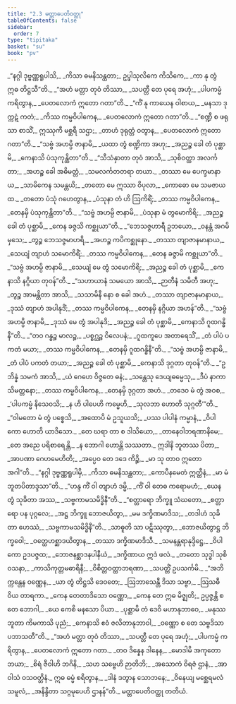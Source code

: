 ```yaml
---
title: "2.3 မတ္တာပေတိဝတ္ထု"
tableOfContents: false
sidebar:
  order: 7
type: "tipitaka"
basket: "su"
book: "pv"
---
```



<DynamicBreadcrumb />

<Division number="134" book="pv">

<Paragraph number="152" type="verses" book="pv">
_“နဂ္ဂါ ဒုဗ္ဗဏ္ဏရူပါသိ,_  
_ကိသာ ဓမနိသန္ထတာ;_  
ဥပ္ဖါသုလိကေ ကိသိကေ,_  
_ကာ နု တွံ ဣဓ တိဋ္ဌသီ”တိ._  

</Paragraph>

</Division>
<Division number="135" book="pv">

<Paragraph number="153" type="verses" book="pv">
_“အဟံ မတ္တာ တုဝံ တိဿာ,_  
_သပတ္တီ တေ ပုရေ အဟုံ;_  
_ပါပကမ္မံ ကရိတွာန,_  
_ပေတလောကံ ဣတော ဂတာ”တိ._  

</Paragraph>

</Division>
<Division number="136" book="pv">

<Paragraph number="154" type="verses" book="pv">
_“ကိံ နု ကာယေန ဝါစာယ,_  
_မနသာ ဒုက္ကဋံ ကတံ;_  
_ကိဿ ကမ္မဝိပါကေန,_  
_ပေတလောကံ ဣတော ဂတာ”တိ._  

</Paragraph>

</Division>
<Division number="137" book="pv">

<Paragraph number="155" type="verses" book="pv">
_“စဏ္ဍီ စ ဖရုသာ စာသိံ,_  
ဣဿုကီ မစ္ဆရီ သဌာ;_  
_တာဟံ ဒုရုတ္တံ ဝတွာန,_  
_ပေတလောကံ ဣတော ဂတာ”တိ._  

</Paragraph>

</Division>
<Division number="138" book="pv">

<Paragraph number="156" type="verses" book="pv">
_“သဗ္ဗံ အဟမ္ပိ ဇာနာမိ,_  
_ယထာ တွံ စဏ္ဍိကာ အဟု;_  
_အညဉ္စ ခေါ တံ ပုစ္ဆာမိ,_  
_ကေနာသိ ပံသုကုန္ထိတာ”တိ._  

</Paragraph>

</Division>
<Division number="139" book="pv">

<Paragraph number="157" type="verses" book="pv">
_“သီသံနှာတာ တုဝံ အာသိ,_  
_သုစိဝတ္ထာ အလင်္ကတာ;_  
_အဟဉ္စ ခေါ အဓိမတ္တံ,_  
_သမလင်္ကတတရာ တယာ._  

</Paragraph>

</Division>
<Division number="140" book="pv">

<Paragraph number="158" type="verses" book="pv">
_တဿာ မေ ပေက္ခမာနာယ,_  
_သာမိကေန သမန္တယိ;_  
_တတော မေ ဣဿာ ဝိပုလာ,_  
_ကောဓော မေ သမဇာယထ._  

</Paragraph>

</Division>
<Division number="141" book="pv">

<Paragraph number="159" type="verses" book="pv">
_တတော ပံသုံ ဂဟေတွာန,_  
_ပံသုနာ တံ ဟိ ဩကိရိံ;_  
_တဿ ကမ္မဝိပါကေန,_  
_တေနမှိ ပံသုကုန္ထိတာ”တိ._  

</Paragraph>

</Division>
<Division number="142" book="pv">

<Paragraph number="160" type="verses" book="pv">
_“သဗ္ဗံ အဟမ္ပိ ဇာနာမိ,_  
_ပံသုနာ မံ တွမောကိရိ;_  
_အညဉ္စ ခေါ တံ ပုစ္ဆာမိ,_  
_ကေန ခဇ္ဇသိ ကစ္ဆုယာ”တိ._  

</Paragraph>

</Division>
<Division number="143" book="pv">

<Paragraph number="161" type="verses" book="pv">
_“ဘေသဇ္ဇဟာရီ ဥဘယော,_  
_ဝနန္တံ အဂမိမှသေ;_  
_တွဉ္စ ဘေသဇ္ဇမာဟရိ,_  
_အဟဉ္စ ကပိကစ္ဆုနော._  

</Paragraph>

</Division>
<Division number="144" book="pv">

<Paragraph number="162" type="verses" book="pv">
_တဿာ တျာဇာနမာနာယ,_  
_သေယျံ တျာဟံ သမောကိရိံ;_  
_တဿ ကမ္မဝိပါကေန,_  
_တေန ခဇ္ဇာမိ ကစ္ဆုယာ”တိ._  

</Paragraph>

</Division>
<Division number="145" book="pv">

<Paragraph number="163" type="verses" book="pv">
_“သဗ္ဗံ အဟမ္ပိ ဇာနာမိ,_  
_သေယျံ မေ တွံ သမောကိရိ;_  
_အညဉ္စ ခေါ တံ ပုစ္ဆာမိ,_  
_ကေနာသိ နဂ္ဂိယာ တုဝန်”တိ._  

</Paragraph>

</Division>
<Division number="146" book="pv">

<Paragraph number="164" type="verses" book="pv">
_“သဟာယာနံ သမယော အာသိ,_  
_ဉာတီနံ သမိတီ အဟု;_  
_တွဉ္စ အာမန္တိတာ အာသိ,_  
_သသာမိနီ နော စ ခေါ အဟံ._  

</Paragraph>

</Division>
<Division number="147" book="pv">

<Paragraph number="165" type="verses" book="pv">
_တဿာ တျာဇာနမာနာယ,_  
_ဒုဿံ တျာဟံ အပါနုဒိံ;_  
_တဿ ကမ္မဝိပါကေန,_  
_တေနမှိ နဂ္ဂိယာ အဟန်”တိ._  

</Paragraph>

</Division>
<Division number="148" book="pv">

<Paragraph number="166" type="verses" book="pv">
_“သဗ္ဗံ အဟမ္ပိ ဇာနာမိ,_  
_ဒုဿံ မေ တွံ အပါနုဒိ;_  
_အညဉ္စ ခေါ တံ ပုစ္ဆာမိ,_  
_ကေနာသိ ဂူထဂန္ဓိနီ”တိ._  

</Paragraph>

</Division>
<Division number="149" book="pv">

<Paragraph number="167" type="verses" book="pv">
_“တဝ ဂန္ဓဉ္စ မာလဉ္စ,_  
_ပစ္စဂ္ဃဉ္စ ဝိလေပနံ;_  
_ဂူထကူပေ အတာရေသိံ,_  
_တံ ပါပံ ပကတံ မယာ;_  
_တဿ ကမ္မဝိပါကေန,_  
_တေနမှိ ဂူထဂန္ဓိနီ”တိ._  

</Paragraph>

</Division>
<Division number="150" book="pv">

<Paragraph number="168" type="verses" book="pv">
_“သဗ္ဗံ အဟမ္ပိ ဇာနာမိ,_  
_တံ ပါပံ ပကတံ တယာ;_  
_အညဉ္စ ခေါ တံ ပုစ္ဆာမိ,_  
_ကေနာသိ ဒုဂ္ဂတာ တုဝန်”တိ._  

</Paragraph>

</Division>
<Division number="151" book="pv">

<Paragraph number="169" type="verses" book="pv">
_“ဥဘိန္နံ သမကံ အာသိ,_  
_ယံ ဂေဟေ ဝိဇ္ဇတေ ဓနံ;_  
_သန္တေသု ဒေယျဓမ္မေသု,_  
_ဒီပံ နာကာသိမတ္တနော;_  
_တဿ ကမ္မဝိပါကေန,_  
_တေနမှိ ဒုဂ္ဂတာ အဟံ._  

</Paragraph>

</Division>
<Division number="152" book="pv">

<Paragraph number="170" type="verses" book="pv">
_တဒေဝ မံ တွံ အဝစ,_  
_‘ပါပကမ္မံ နိသေဝသိ;_  
_န ဟိ ပါပေဟိ ကမ္မေဟိ,_  
_သုလဘာ ဟောတိ သုဂ္ဂတီ’”တိ._  

</Paragraph>

</Division>
<Division number="153" book="pv">

<Paragraph number="171" type="verses" book="pv">
_“ဝါမတော မံ တွံ ပစ္စေသိ,_  
_အထောပိ မံ ဥသူယသိ;_  
_ပဿ ပါပါနံ ကမ္မာနံ,_  
_ဝိပါကော ဟောတိ ယာဒိသော._  

</Paragraph>

</Division>
<Division number="154" book="pv">

<Paragraph number="172" type="verses" book="pv">
_တေ ဃရာ တာ စ ဒါသိယော,_  
_တာနေဝါဘရဏာနိမေ;_  
_တေ အညေ ပရိစာရေန္တိ,_  
_န ဘောဂါ ဟောန္တိ သဿတာ._  

</Paragraph>

</Division>
<Division number="155" book="pv">

<Paragraph number="173" type="verses" book="pv">
ဣဒါနိ ဘူတဿ ပိတာ,_  
_အာပဏာ ဂေဟမေဟိတိ;_  
_အပ္ပေဝ တေ ဒဒေ ကိဉ္စိ,_  
_မာ သု တာဝ ဣတော အဂါ”တိ._  

</Paragraph>

</Division>
<Division number="156" book="pv">

<Paragraph number="174" type="verses" book="pv">
_“နဂ္ဂါ ဒုဗ္ဗဏ္ဏရူပါမှိ,_  
_ကိသာ ဓမနိသန္ထတာ;_  
_ကောပီနမေတံ ဣတ္ထီနံ,_  
_မာ မံ ဘူတပိတာဒ္ဒသာ”တိ._  

</Paragraph>

</Division>
<Division number="157" book="pv">

<Paragraph number="175" type="verses" book="pv">
_“ဟန္ဒ ကိံ ဝါ တျာဟံ ဒမ္မိ,_  
_ကိံ ဝါ တေဓ ကရောမဟံ;_  
_ယေန တွံ သုခိတာ အဿ,_  
_သဗ္ဗကာမသမိဒ္ဓိနီ”တိ._  

</Paragraph>

</Division>
<Division number="158" book="pv">

<Paragraph number="176" type="verses" book="pv">
_“စတ္တာရော ဘိက္ခူ သံဃတော,_  
_စတ္တာရော ပန ပုဂ္ဂလေ;_  
_အဋ္ဌ ဘိက္ခူ ဘောဇယိတွာ,_  
_မမ ဒက္ခိဏမာဒိသ;_  
_တဒါဟံ သုခိတာ ဟေဿံ,_  
_သဗ္ဗကာမသမိဒ္ဓိနီ”တိ._  

</Paragraph>

</Division>
<Division number="159" book="pv">

<Paragraph number="177" type="verses" book="pv">
_သာဓူတိ သာ ပဋိဿုတွာ,_  
_ဘောဇယိတွာဋ္ဌ ဘိက္ခဝေါ;_  
_ဝတ္ထေဟစ္ဆာဒယိတွာန,_  
_တဿာ ဒက္ခိဏမာဒိသီ._  

</Paragraph>

</Division>
<Division number="160" book="pv">

<Paragraph number="178" type="verses" book="pv">
_သမနန္တရာနုဒ္ဒိဋ္ဌေ,_  
_ဝိပါကော ဥဒပဇ္ဇထ;_  
_ဘောဇနစ္ဆာဒနပါနီယံ,_  
_ဒက္ခိဏာယ ဣဒံ ဖလံ._  

</Paragraph>

</Division>
<Division number="161" book="pv">

<Paragraph number="179" type="verses" book="pv">
_တတော သုဒ္ဓါ သုစိဝသနာ,_  
_ကာသိကုတ္တမဓာရိနီ;_  
_ဝိစိတ္တဝတ္ထာဘရဏာ,_  
_သပတ္တိံ ဥပသင်္ကမိ._  

</Paragraph>

</Division>
<Division number="162" book="pv">

<Paragraph number="180" type="verses" book="pv">
_“အဘိက္ကန္တေန ဝဏ္ဏေန,_  
_ယာ တွံ တိဋ္ဌသိ ဒေဝတေ;_  
_ဩဘာသေန္တီ ဒိသာ သဗ္ဗာ,_  
_ဩသဓီ ဝိယ တာရကာ._  

</Paragraph>

</Division>
<Division number="163" book="pv">

<Paragraph number="181" type="verses" book="pv">
_ကေန တေတာဒိသော ဝဏ္ဏော,_  
_ကေန တေ ဣဓ မိဇ္ဈတိ;_  
ဥပ္ပဇ္ဇန္တိ စ တေ ဘောဂါ,_  
_ယေ ကေစိ မနသော ပိယာ._  

</Paragraph>

</Division>
<Division number="164" book="pv">

<Paragraph number="182" type="verses" book="pv">
_ပုစ္ဆာမိ တံ ဒေဝိ မဟာနုဘာဝေ,_  
_မနုဿဘူတာ ကိမကာသိ ပုညံ;_  
_ကေနာသိ ဧဝံ ဇလိတာနုဘာဝါ,_  
_ဝဏ္ဏော စ တေ သဗ္ဗဒိသာ ပဘာသတီ”တိ._  

</Paragraph>

</Division>
<Division number="165" book="pv">

<Paragraph number="183" type="verses" book="pv">
_“အဟံ မတ္တာ တုဝံ တိဿာ,_  
_သပတ္တီ တေ ပုရေ အဟုံ;_  
_ပါပကမ္မံ ကရိတွာန,_  
_ပေတလောကံ ဣတော ဂတာ._  

</Paragraph>

</Division>
<Division number="166" book="pv">

<Paragraph number="184" type="verses" book="pv">
_တဝ ဒိန္နေန ဒါနေန,_  
_မောဒါမိ အကုတောဘယာ;_  
_စိရံ ဇီဝါဟိ ဘဂိနိ,_  
_သဟ သဗ္ဗေဟိ ဉာတိဘိ;_  
_အသောကံ ဝိရဇံ ဌာနံ,_  
_အာဝါသံ ဝသဝတ္တိနံ._  

</Paragraph>

</Division>
<Division number="167" book="pv">

<Paragraph number="185" type="verses" book="pv">
ဣဓ ဓမ္မံ စရိတွာန,_  
_ဒါနံ ဒတွာန သောဘနေ;_  
_ဝိနေယျ မစ္ဆေရမလံ သမူလံ,_  
_အနိန္ဒိတာ သဂ္ဂမုပေဟိ ဌာနန်”တိ._  


</Paragraph>
</Division>

<Paragraph number="186" type="center" book="pv">
မတ္တာပေတိဝတ္ထု တတိယံ.
</Paragraph>